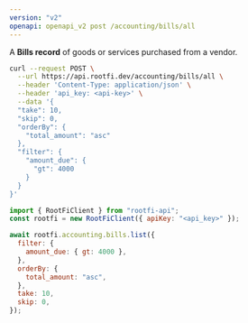 ```yaml
---
version: "v2"
openapi: openapi_v2 post /accounting/bills/all
---
```


A **Bills record** of goods or services purchased from a vendor.

<RequestExample>

```bash cURL
curl --request POST \
  --url https://api.rootfi.dev/accounting/bills/all \
  --header 'Content-Type: application/json' \
  --header 'api_key: <api-key>' \
  --data '{
  "take": 10,
  "skip": 0,
  "orderBy": {
    "total_amount": "asc"
  },
  "filter": {
    "amount_due": {
      "gt": 4000
    }
  }
}'
```

```javascript NodeJS
import { RootFiClient } from "rootfi-api";
const rootfi = new RootFiClient({ apiKey: "<api_key>" });

await rootfi.accounting.bills.list({
  filter: {
    amount_due: { gt: 4000 },
  },
  orderBy: {
    total_amount: "asc",
  },
  take: 10,
  skip: 0,
});
```

</RequestExample>
